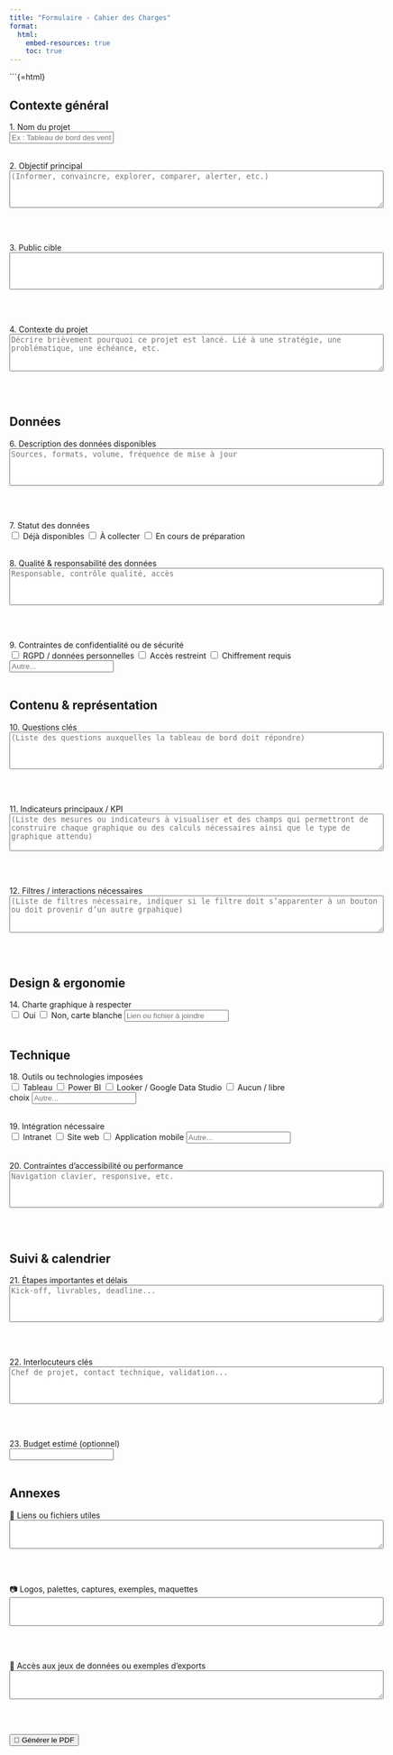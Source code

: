 ```yaml
---
title: "Formulaire - Cahier des Charges"
format:
  html:
    embed-resources: true
    toc: true
---
```


```{=html}
<form id="cahier-form" style="max-width: 800px; margin-bottom: 2rem;">

  <h2>Contexte général</h2>

  <label>1. Nom du projet<br><input class="large-input" type="text" name="Nom du projet" placeholder="Ex : Tableau de bord des ventes 2024" required></label><br><br>

  <label>2. Objectif principal<br><textarea type="text" name="Objectif principal" rows="4" cols="80" placeholder="(Informer, convaincre, explorer, comparer, alerter, etc.)"></textarea></label><br><br>

  <label>3. Public cible<br><textarea name="Public cible" rows="4" cols="80"></textarea></label><br><br>

  <label>4. Contexte du projet<br><textarea name="Contexte du projet" rows="4" cols="80" placeholder="Décrire brièvement pourquoi ce projet est lancé. Lié à une stratégie, une problématique, une échéance, etc."></textarea></label><br><br>

  <h2>Données</h2>

  <label>6. Description des données disponibles<br>
  <textarea name="Description des données" rows="4" cols="80" placeholder="Sources, formats, volume, fréquence de mise à jour"></textarea></label><br><br>

  <label>7. Statut des données<br>
    <input type="checkbox" name="Statut des données" value="Déjà disponibles"> Déjà disponibles
    <input type="checkbox" name="Statut des données" value="À collecter"> À collecter
    <input type="checkbox" name="Statut des données" value="En cours de préparation"> En cours de préparation
  </label><br><br>

  <label>8. Qualité & responsabilité des données<br>
  <textarea name="Qualité des données" rows="4" cols="80" placeholder="Responsable, contrôle qualité, accès"></textarea></label><br><br>

  <label>9. Contraintes de confidentialité ou de sécurité<br>
    <input type="checkbox" name="Confidentialité" value="RGPD"> RGPD / données personnelles
    <input type="checkbox" name="Confidentialité" value="Accès restreint"> Accès restreint
    <input type="checkbox" name="Confidentialité" value="Chiffrement"> Chiffrement requis
    <input type="text" name="Autre confidentialité" placeholder="Autre...">
  </label><br><br>

  <h2>Contenu & représentation</h2>

  <label>10. Questions clés<br><textarea name="Questions clés" rows="4" cols="80" placeholder="(Liste des questions auxquelles la tableau de bord doit répondre)"></textarea></label><br><br>

  <label>11. Indicateurs principaux / KPI<br><textarea name="KPI" rows="4" cols="80" placeholder="(Liste des mesures ou indicateurs à visualiser et des champs qui permettront de construire chaque graphique ou des calculs nécessaires ainsi que le type de graphique attendu)"></textarea></label><br><br>

  <label>12. Filtres / interactions nécessaires<br><textarea name="Filtres" rows="4" cols="80" placeholder="(Liste de filtres nécessaire, indiquer si le filtre doit s’apparenter à un bouton ou doit provenir d’un autre grpahique)"></textarea></label><br><br>

  <h2>Design & ergonomie</h2>

  <label>14. Charte graphique à respecter<br>
    <input type="checkbox" name="Charte graphique" value="Oui"> Oui
    <input type="checkbox" name="Charte graphique" value="Non"> Non, carte blanche
    <input type="text" name="Lien ou fichier charte" placeholder="Lien ou fichier à joindre">
  </label><br><br>

  <h2>Technique</h2>

  <label>18. Outils ou technologies imposées<br>
    <input type="checkbox" name="Outils" value="Tableau"> Tableau
    <input type="checkbox" name="Outils" value="Power BI"> Power BI
    <input type="checkbox" name="Outils" value="Looker"> Looker / Google Data Studio
    <input type="checkbox" name="Outils" value="Libre"> Aucun / libre choix
    <input type="text" name="Autre outil" placeholder="Autre...">
  </label><br><br>

  <label>19. Intégration nécessaire<br>
    <input type="checkbox" name="Intégration" value="Intranet"> Intranet
    <input type="checkbox" name="Intégration" value="Site web"> Site web
    <input type="checkbox" name="Intégration" value="Application mobile"> Application mobile
    <input type="text" name="Autre intégration" placeholder="Autre...">
  </label><br><br>

  <label>20. Contraintes d’accessibilité ou performance<br>
  <textarea name="Accessibilité" rows="4" cols="80" placeholder="Navigation clavier, responsive, etc."></textarea></label><br><br>

  <h2>Suivi & calendrier</h2>

  <label>21. Étapes importantes et délais<br>
  <textarea name="Délais" rows="4" cols="80" placeholder="Kick-off, livrables, deadline..."></textarea></label><br><br>

  <label>22. Interlocuteurs clés<br>
  <textarea name="Interlocuteurs" rows="4" cols="80" placeholder="Chef de projet, contact technique, validation..."></textarea></label><br><br>

  <label>23. Budget estimé (optionnel)<br><input type="text" name="Budget estimé"></label><br><br>

  <h2>Annexes</h2>

  <label>📎 Liens ou fichiers utiles<br><textarea name="Annexes_liens" rows="3" cols="80"></textarea></label><br><br>

  <label>📷 Logos, palettes, captures, exemples, maquettes<br><textarea name="Annexes_visuels" rows="3" cols="80"></textarea></label><br><br>

  <label>🔗 Accès aux jeux de données ou exemples d’exports<br><textarea name="Annexes_donnees" rows="3" cols="80"></textarea></label><br><br>

  <button type="button" onclick="genererPDF()">📄 Générer le PDF</button>

</form>

<script src="https://cdnjs.cloudflare.com/ajax/libs/jspdf/2.5.1/jspdf.umd.min.js"></script>
<script>
  async function genererPDF() {
    const { jsPDF } = window.jspdf;
    const doc = new jsPDF();
    const form = document.getElementById("cahier-form");
    const data = new FormData(form);
    let y = 10;

    doc.setFontSize(12);
    for (const [key, value] of data.entries()) {
      const text = `${key} : ${value}`;
      const lines = doc.splitTextToSize(text, 180);
      doc.text(lines, 10, y);
      y += lines.length * 7;
      if (y > 270) {
        doc.addPage();
        y = 10;
      }
    }

    doc.save("cahier_des_charges.pdf");
  }
</script>
